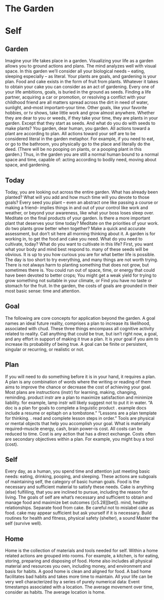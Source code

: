 
# The Garden {-}
# Self

## Garden  

Imagine your life takes place in a garden.
Visualizing your life as a garden allows you to ground actions and plans.
The mind analyzes well with visual space.
In this garden we'll consider all your biological needs -- eating, sleeping especially -- as literal.
Your plants are goals, and gardening is your plan.
Food and cake exists in the form of fruit from plants.
Whatever it takes to obtain your cake you can consider as an act of gardening.
Every one of your life ambitions, goals, is buried in the ground as seeds.
Finding a life partner, acquiring a car or promotion, or resolving a conflict with your childhood friend are all matters spread across the dirt in need of water, sunlight, and--most important--your time.
Other goals, like your favorite hobbies, or tv shows, take little work and grow almost anywhere.
Whether they are dear to you or weeds, if they take your time, they are plants in your garden.
Except that they start as seeds.
And what do you do with seeds to make plants? You garden, dear human, you garden.
All actions toward a plant are according to plan.
All actions toward your self are to be considered literal in the garden metaphor.
For example, if you need to eat, or go to the bathroom, you physically go to the place and literally do the deed.
(There will be no pooping on plants, or a pooping plant in this garden.)
Thus, in the garden you are still a normal human bound to a normal space and time, capable of: acting according to bodily need, moving about space, and gardening.  

## Today

Today, you are looking out across the entire garden.
What has already been planted? What will you add and how much time will you devote to those goals?
Every seed you plant -- even an abstract one like passing a course or making a friend-- implies things in and out of your control like work and weather, or beyond your awareness, like what your boss loses sleep over.
Meditate on the final products of your garden.
Is there a more important plant that deserves your time today?
Meditate on the priorities of your work. do two plants grow better when together?
Make a quick and accurate assessment, but don't sit here all morning thinking about it.
A garden is for working in, to get the food and cake you need.
What do you need to cultivate, today?
What do you want to cultivate in this life?
First, you want what your body and mind best respond to. many of these seeds will be obvious.
It is up to you how curious you are for what better life is possible.
The day is too short to try everything, and many things are not worth trying.
There is not always harm to planting something that does not grow, but sometimes there is.
You could run out of space, time, or energy that could have been devoted to better crops;
You might get a weak yield for trying to grow something not suitable in your climate, or
Find you have no taste or stomach for the fruit.
In the garden, the costs of goals are grounded in their most basic sense: time and attention.  

## Goal  

The following are core concepts for application beyond the garden.
A goal names an ideal future reality, comprises a plan to increase its likelihood, associated with chud.
These three things encompass all cognitive activity related to reality.
Call anything that could be true, but isn't right now, a goal, and any effort in support of making it true a plan.
It is *your* goal if you aim to increase its probability of being true.
A goal can be finite or persistent, singular or recurring, or realistic or not.

## Plan

If you will need to do something before it is in your hand, it requires a plan.
A plan is any combination of words where the writing or reading of them aims to improve the chance or decrease the cost of achieving your goal.
Most plans are instructions (instr) for learning, making, changing, reminding. product instr are a plan to maximize satisfaction and minimize liability. for example, lamp instr will likely suggest not to put it in water.
"A doc is a plan for goals to complete a linguistic product .	example docs include a resume or epitaph on a tombstone."
"Lessons are a plan template for thinking. .	read and complete lesson steps in order."
Tools are physical or mental objects that help you accomplish your goal.
What is materially required--muscle energy, cash, brain power--is cost.
All costs can be reduced to time.
Cost is any action that has a direct exchange.
Costs often are secondary objectives within a plan.
For example, you might buy a tool (cost).  

## Self  

Every day, as a human, you spend time and attention just meeting basic needs: eating, drinking, pooping, and sleeping.
These actions are subgoals of maintaining self, the category of basic human goals.
Food is the necessary and sufficient material to satisfy these needs.
Cake is anything (else) fulfilling, that you are inclined to pursue, including the reason for living.
The goals of self are what's necessary and sufficient to obtain and manage food and maximize bet outcomes ([c5.28][bet]). mind, healthy relationships.
Separate food from cake.
Be careful not to mislabel cake as food. cake may appear sufficient but ask yourself if it is necessary.
Build routines for health and fitness, physical safety (shelter), a sound
Master the self (survive well).  


## Home  

Home is the collection of materials and tools needed for self.
Within a home related actions are grouped into rooms.
For example, a kitchen, is for eating, storing, preparing and disposing of food.
Home also includes all physical material and resources you own, including money, and environment and basis for habits.
A good home is clean and aligned for food.
A bad home facilitates bad habits and takes more time to maintain.
All your life can be very well characterized by a series of purely numerical data:
Event timestamps associated with a location.
The average movement over time, consider as habits.
The average location is home.  

